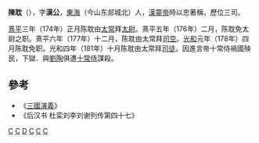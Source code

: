 '''陳耽'''（{{bd|？||185年||}}），字'''漢公'''，[[東海|東海]]（今山东郯城北）人，[[漢靈帝|漢靈帝]]時以忠著稱，歷位三司。

[[熹平|熹平]]三年（174年）正月陈耽由[[太常|太常]]拜[[太尉|太尉]]。熹平五年（176年）二月，陈耽免太尉之职。熹平六年（177年）十二月，陈耽由太常拜[[司空|司空]]。[[光和|光和]]元年（178年）四月陈耽免职。光和四年（181年）十月陈耽由太常拜[[司徒|司徒]]。因進言帝十常侍禍國殃民，下獄．與[[劉陶_(東漢)|劉陶]]俱遭[[十常侍|十常侍]]謀殺。

==參考==
*《[[三國演義|三國演義]]》
*《后汉书 杜栾刘李刘谢列传第四十七》

{{東漢大司徒司徒}}
{{東漢大司空司空}}
{{东汉大司马太尉}}
[[Category:东汉司徒|C]]
[[Category:东汉司空|C]]
[[Category:陳姓|D]]
[[Category:東漢政治人物|C]]
[[Category:東漢被處決者|C]]
[[Category:东汉太尉|C]]
{{汉朝人物小作品}}